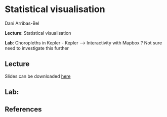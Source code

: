 # Statistical visualisation

Dani Arribas-Bel

**Lecture**: Statistical visualisation

**Lab**: Choropleths in Kepler - Kepler ---\> Interactivity with Mapbox ? Not sure need to investigate this further

## Lecture

Slides can be downloaded [here](https://github.com/GDSL-UL/wma/raw/main/pdf/lecture_08.pdf)

## Lab:

## References
